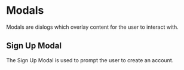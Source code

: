 
<Meta title="Modals" component={SignUpModal} />

# Modals

Modals are dialogs which overlay content for the user to interact with.

## Sign Up Modal

The Sign Up Modal is used to prompt the user to create an account.

<Preview withToolbar>
  <Story name="Sign Up">
    <SignUpModal showModal={boolean('Show Modal', true)} />
  </Story>
</Preview>
